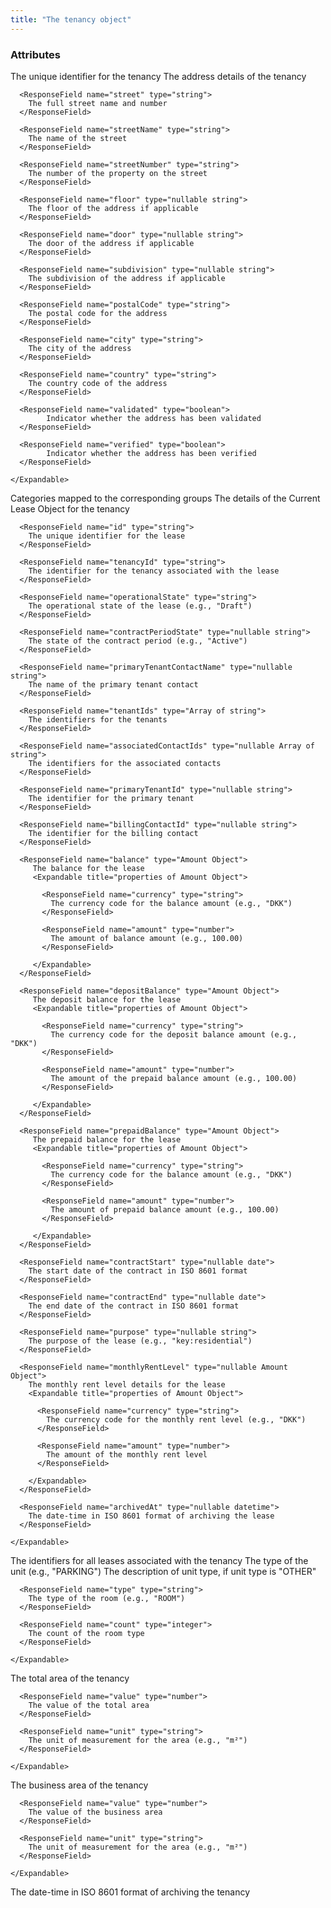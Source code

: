 ```yaml
---
title: "The tenancy object"
---
```


### Attributes

<ResponseField name="tenancy" type="Tenancy Object">

  <ResponseField name="id" type="string">
    The unique identifier for the tenancy
  </ResponseField>

  <ResponseField name="address" type="Address Object">
    The address details of the tenancy
    <Expandable title="properties of Address Object">

      <ResponseField name="street" type="string">
        The full street name and number
      </ResponseField>

      <ResponseField name="streetName" type="string">
        The name of the street
      </ResponseField>

      <ResponseField name="streetNumber" type="string">
        The number of the property on the street
      </ResponseField>

      <ResponseField name="floor" type="nullable string">
        The floor of the address if applicable
      </ResponseField>

      <ResponseField name="door" type="nullable string">
        The door of the address if applicable
      </ResponseField>

      <ResponseField name="subdivision" type="nullable string">
        The subdivision of the address if applicable
      </ResponseField>

      <ResponseField name="postalCode" type="string">
        The postal code for the address
      </ResponseField>

      <ResponseField name="city" type="string">
        The city of the address
      </ResponseField>

      <ResponseField name="country" type="string">
        The country code of the address
      </ResponseField>

      <ResponseField name="validated" type="boolean">
            Indicator whether the address has been validated
      </ResponseField>

      <ResponseField name="verified" type="boolean">
            Indicator whether the address has been verified
      </ResponseField>

    </Expandable>
  </ResponseField>

  <ResponseField name="groupId" type="map[string -> string]">
        Categories mapped to the corresponding groups
  </ResponseField>

  <ResponseField name="currentLease" type="nullable Current Lease Object">
    The details of the Current Lease Object for the tenancy
    <Expandable title="properties">

      <ResponseField name="id" type="string">
        The unique identifier for the lease
      </ResponseField>

      <ResponseField name="tenancyId" type="string">
        The identifier for the tenancy associated with the lease
      </ResponseField>

      <ResponseField name="operationalState" type="string">
        The operational state of the lease (e.g., "Draft")
      </ResponseField>

      <ResponseField name="contractPeriodState" type="nullable string">
        The state of the contract period (e.g., "Active")
      </ResponseField>

      <ResponseField name="primaryTenantContactName" type="nullable string">
        The name of the primary tenant contact
      </ResponseField>

      <ResponseField name="tenantIds" type="Array of string">
        The identifiers for the tenants
      </ResponseField>

      <ResponseField name="associatedContactIds" type="nullable Array of string">
        The identifiers for the associated contacts
      </ResponseField>

      <ResponseField name="primaryTenantId" type="nullable string">
        The identifier for the primary tenant
      </ResponseField>

      <ResponseField name="billingContactId" type="nullable string">
        The identifier for the billing contact
      </ResponseField>

      <ResponseField name="balance" type="Amount Object">
         The balance for the lease
         <Expandable title="properties of Amount Object">

           <ResponseField name="currency" type="string">
             The currency code for the balance amount (e.g., "DKK")
           </ResponseField>

           <ResponseField name="amount" type="number">
             The amount of balance amount (e.g., 100.00)
           </ResponseField>

         </Expandable>
      </ResponseField>

      <ResponseField name="depositBalance" type="Amount Object">
         The deposit balance for the lease
         <Expandable title="properties of Amount Object">

           <ResponseField name="currency" type="string">
             The currency code for the deposit balance amount (e.g., "DKK")
           </ResponseField>

           <ResponseField name="amount" type="number">
             The amount of the prepaid balance amount (e.g., 100.00)
           </ResponseField>

         </Expandable>
      </ResponseField>

      <ResponseField name="prepaidBalance" type="Amount Object">
         The prepaid balance for the lease
         <Expandable title="properties of Amount Object">

           <ResponseField name="currency" type="string">
             The currency code for the balance amount (e.g., "DKK")
           </ResponseField>

           <ResponseField name="amount" type="number">
             The amount of prepaid balance amount (e.g., 100.00)
           </ResponseField>

         </Expandable>
      </ResponseField>

      <ResponseField name="contractStart" type="nullable date">
        The start date of the contract in ISO 8601 format
      </ResponseField>

      <ResponseField name="contractEnd" type="nullable date">
        The end date of the contract in ISO 8601 format
      </ResponseField>

      <ResponseField name="purpose" type="nullable string">
        The purpose of the lease (e.g., "key:residential")
      </ResponseField>

      <ResponseField name="monthlyRentLevel" type="nullable Amount Object">
        The monthly rent level details for the lease
        <Expandable title="properties of Amount Object">

          <ResponseField name="currency" type="string">
            The currency code for the monthly rent level (e.g., "DKK")
          </ResponseField>

          <ResponseField name="amount" type="number">
            The amount of the monthly rent level
          </ResponseField>

        </Expandable>
      </ResponseField>

      <ResponseField name="archivedAt" type="nullable datetime">
        The date-time in ISO 8601 format of archiving the lease
      </ResponseField>

    </Expandable>
  </ResponseField>

  <ResponseField name="leaseIds" type="Array of string">
    The identifiers for all leases associated with the tenancy
  </ResponseField>

  <ResponseField name="unitType" type="nullable string">
    The type of the unit (e.g., "PARKING")
  </ResponseField>

  <ResponseField name="unitTypeName" type="nullable string">
    The description of unit type, if unit type is "OTHER"
  </ResponseField>

  <ResponseField name="roomCounts" type="nullable Array of Room Count Objects">
    <Expandable title="properties of Room Count Object">

      <ResponseField name="type" type="string">
        The type of the room (e.g., "ROOM")
      </ResponseField>

      <ResponseField name="count" type="integer">
        The count of the room type
      </ResponseField>

    </Expandable>
  </ResponseField>

  <ResponseField name="totalArea" type="nullable Area Object">
    The total area of the tenancy
    <Expandable title="properties of Area Object">

      <ResponseField name="value" type="number">
        The value of the total area
      </ResponseField>

      <ResponseField name="unit" type="string">
        The unit of measurement for the area (e.g., "m²")
      </ResponseField>

    </Expandable>
  </ResponseField>

  <ResponseField name="businessArea" type="nullable Area Object">
    The business area of the tenancy
    <Expandable title="properties of Area Object">

      <ResponseField name="value" type="number">
        The value of the business area
      </ResponseField>

      <ResponseField name="unit" type="string">
        The unit of measurement for the area (e.g., "m²")
      </ResponseField>

    </Expandable>
  </ResponseField>

  <ResponseField name="archivedAt" type="nullable datetime">
    The date-time in ISO 8601 format of archiving the tenancy
  </ResponseField>

</ResponseField>